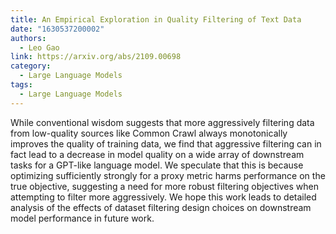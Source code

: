 ```yaml
---
title: An Empirical Exploration in Quality Filtering of Text Data
date: "1630537200002"
authors:
  - Leo Gao
link: https://arxiv.org/abs/2109.00698
category:
  - Large Language Models
tags:
  - Large Language Models
---
```


While conventional wisdom suggests that more aggressively filtering data from low-quality sources like Common Crawl always monotonically improves the quality of training data, we find that aggressive filtering can in fact lead to a decrease in model quality on a wide array of downstream tasks for a GPT-like language model. We speculate that this is because optimizing sufficiently strongly for a proxy metric harms performance on the true objective, suggesting a need for more robust filtering objectives when attempting to filter more aggressively. We hope this work leads to detailed analysis of the effects of dataset filtering design choices on downstream model performance in future work.
